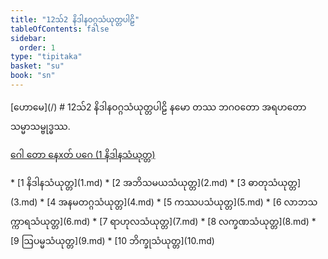 ```yaml
---
title: "12သ်2 နိဒါနဝဂ္ဂသံယုတ္တပါဠိ"
tableOfContents: false
sidebar:
  order: 1
type: "tipitaka"
basket: "su"
book: "sn"
---
```



<Paragraph type="center" book="sn">
[ဟောမေ](/)
</Paragraph>

<Paragraph type="center" book="sn">
# 12သ်2 နိဒါနဝဂ္ဂသံယုတ္တပါဠိ
</Paragraph>

<Paragraph number="1" book="sn">
နမော တဿ ဘဂဝတော အရဟတော သမ္မာသမ္ဗုဒ္ဓဿ.

[ဂေါ တော နေxတ် ပဂေ (1 နိဒါနသံယုတ္တ)](1.md)



</Paragraph>

<TableOfContents book="sn" section="12">
* [1 နိဒါနသံယုတ္တ](1.md)
* [2 အဘိသမယသံယုတ္တ](2.md)
* [3 ဓာတုသံယုတ္တ](3.md)
* [4 အနမတဂ္ဂသံယုတ္တ](4.md)
* [5 ကဿပသံယုတ္တ](5.md)
* [6 လာဘသက္ကာရသံယုတ္တ](6.md)
* [7 ရာဟုလသံယုတ္တ](7.md)
* [8 လက္ခဏသံယုတ္တ](8.md)
* [9 ဩပမ္မသံယုတ္တ](9.md)
* [10 ဘိက္ခုသံယုတ္တ](10.md)
</TableOfContents>